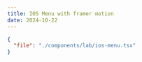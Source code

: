 ---
title: IOS Menu with framer motion
date: 2024-10-22
---

<ComponentPreview name="ios-menu" />

```json doc-gen:file
{
  "file": "./components/lab/ios-menu.tsx"
}
```